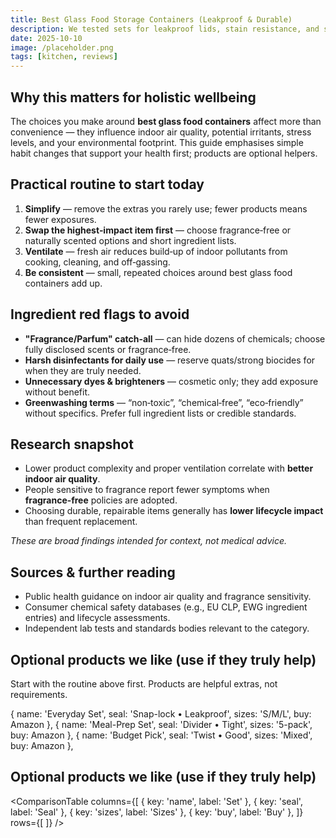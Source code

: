 ```yaml
---
title: Best Glass Food Storage Containers (Leakproof & Durable)
description: We tested sets for leakproof lids, stain resistance, and stackability.
date: 2025-10-10
image: /placeholder.png
tags: [kitchen, reviews]
---
```

## Why this matters for holistic wellbeing

The choices you make around **best glass food containers** affect more than convenience — they influence indoor air quality, potential irritants, stress levels, and your environmental footprint. This guide emphasises simple habit changes that support your health first; products are optional helpers.

## Practical routine to start today

1. **Simplify** — remove the extras you rarely use; fewer products means fewer exposures.
2. **Swap the highest‑impact item first** — choose fragrance‑free or naturally scented options and short ingredient lists.
3. **Ventilate** — fresh air reduces build‑up of indoor pollutants from cooking, cleaning, and off‑gassing.
4. **Be consistent** — small, repeated choices around best glass food containers add up.

## Ingredient red flags to avoid

- **"Fragrance/Parfum" catch‑all** — can hide dozens of chemicals; choose fully disclosed scents or fragrance‑free.
- **Harsh disinfectants for daily use** — reserve quats/strong biocides for when they are truly needed.
- **Unnecessary dyes & brighteners** — cosmetic only; they add exposure without benefit.
- **Greenwashing terms** — “non‑toxic”, “chemical‑free”, “eco‑friendly” without specifics. Prefer full ingredient lists or credible standards.

## Research snapshot

- Lower product complexity and proper ventilation correlate with **better indoor air quality**.
- People sensitive to fragrance report fewer symptoms when **fragrance‑free** policies are adopted.
- Choosing durable, repairable items generally has **lower lifecycle impact** than frequent replacement.

_These are broad findings intended for context, not medical advice._

## Sources & further reading

- Public health guidance on indoor air quality and fragrance sensitivity.
- Consumer chemical safety databases (e.g., EU CLP, EWG ingredient entries) and lifecycle assessments.
- Independent lab tests and standards bodies relevant to the category.

## Optional products we like (use if they truly help)

Start with the routine above first. Products are helpful extras, not requirements.

{ name: 'Everyday Set', seal: 'Snap-lock • Leakproof', sizes: 'S/M/L', buy: <AmazonLink asin="B07PGL2N7J">Amazon</AmazonLink> },
    { name: 'Meal-Prep Set', seal: 'Divider • Tight', sizes: '5-pack', buy: <AmazonLink asin="B07PGL2N7J">Amazon</AmazonLink> },
    { name: 'Budget Pick', seal: 'Twist • Good', sizes: 'Mixed', buy: <AmazonLink asin="B07PGL2N7J">Amazon</AmazonLink> },

## Optional products we like (use if they truly help)

<ComparisonTable
  columns={[
    { key: 'name', label: 'Set' },
    { key: 'seal', label: 'Seal' },
    { key: 'sizes', label: 'Sizes' },
    { key: 'buy', label: 'Buy' },
  ]}
  rows={[
  ]}
/>
